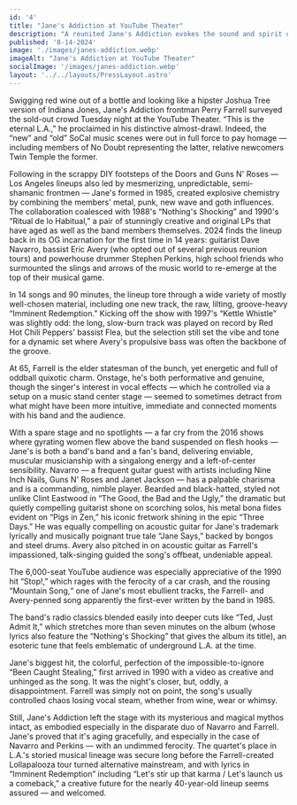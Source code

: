 ```yaml
---
id: '4'
title: "Jane's Addiction at YouTube Theater"
description: "A reunited Jane's Addiction evokes the sound and spirit of 'the eternal L.A.' at YouTube Theater"
published: '8-14-2024'
image: './images/janes-addiction.webp'
imageAlt: "Jane's Addiction at YouTube Theater"
socialImage: '/images/janes-addiction.webp'
layout: '../../layouts/PressLayout.astro'
---
```



<PostHeader image={headerImage} frontmatter={frontmatter} />

Swigging red wine out of a bottle and looking like a hipster Joshua Tree version of Indiana Jones, Jane's Addiction frontman Perry Farrell surveyed the sold-out crowd Tuesday night at the YouTube Theater. “This is the eternal L.A.,” he proclaimed in his distinctive almost-drawl. Indeed, the “new” and “old” SoCal music scenes were out in full force to pay homage — including members of No Doubt representing the latter, relative newcomers Twin Temple the former.

Following in the scrappy DIY footsteps of the Doors and Guns N' Roses — Los Angeles lineups also led by mesmerizing, unpredictable, semi-shamanic frontmen — Jane's formed in 1985, created explosive chemistry by combining the members' metal, punk, new wave and goth influences. The collaboration coalesced with 1988's “Nothing's Shocking” and 1990's “Ritual de lo Habitual,” a pair of stunningly creative and original LPs that have aged as well as the band members themselves. 2024 finds the lineup back in its OG incarnation for the first time in 14 years: guitarist Dave Navarro, bassist Eric Avery (who opted out of several previous reunion tours) and powerhouse drummer Stephen Perkins, high school friends who surmounted the slings and arrows of the music world to re-emerge at the top of their musical game.

In 14 songs and 90 minutes, the lineup tore through a wide variety of mostly well-chosen material, including one new track, the raw, lilting, groove-heavy “Imminent Redemption.” Kicking off the show with 1997's “Kettle Whistle” was slightly odd: the long, slow-burn track was played on record by Red Hot Chili Peppers' bassist Flea, but the selection still set the vibe and tone for a dynamic set where Avery's propulsive bass was often the backbone of the groove.

At 65, Farrell is the elder statesman of the bunch, yet energetic and full of oddball quixotic charm. Onstage, he's both performative and genuine, though the singer's interest in vocal effects — which he controlled via a setup on a music stand center stage — seemed to sometimes detract from what might have been more intuitive, immediate and connected moments with his band and the audience.

With a spare stage and no spotlights — a far cry from the 2016 shows where gyrating women flew above the band suspended on flesh hooks — Jane's is both a band's band and a fan's band, delivering enviable, muscular musicianship with a singalong energy and a left-of-center sensibility. Navarro — a frequent guitar guest with artists including Nine Inch Nails, Guns N' Roses and Janet Jackson — has a palpable charisma and is a commanding, nimble player. Bearded and black-hatted, styled not unlike Clint Eastwood in “The Good, the Bad and the Ugly,” the dramatic but quietly compelling guitarist shone on scorching solos, his metal bona fides evident on “Pigs in Zen,” his iconic fretwork shining in the epic “Three Days.” He was equally compelling on acoustic guitar for Jane's trademark lyrically and musically poignant true tale “Jane Says,” backed by bongos and steel drums. Avery also pitched in on acoustic guitar as Farrell's impassioned, talk-singing guided the song's offbeat, undeniable appeal.

The 6,000-seat YouTube audience was especially appreciative of the 1990 hit “Stop!,” which rages with the ferocity of a car crash, and the rousing “Mountain Song,“ one of Jane's most ebullient tracks, the Farrell- and Avery-penned song apparently the first-ever written by the band in 1985.

The band's radio classics blended easily into deeper cuts like “Ted, Just Admit It,” which stretches more than seven minutes on the album (whose lyrics also feature the “Nothing's Shocking” that gives the album its title), an esoteric tune that feels emblematic of underground L.A. at the time.

Jane's biggest hit, the colorful, perfection of the impossible-to-ignore “Been Caught Stealing,” first arrived in 1990 with a video as creative and unhinged as the song. It was the night's closer, but, oddly, a disappointment. Farrell was simply not on point, the song's usually controlled chaos losing vocal steam, whether from wine, wear or whimsy.

Still, Jane's Addiction left the stage with its mysterious and magical mythos intact, as embodied especially in the disparate duo of Navarro and Farrell. Jane's proved that it's aging gracefully, and especially in the case of Navarro and Perkins — with an undimmed ferocity. The quartet's place in L.A.'s storied musical lineage was secure long before the Farrell-created Lollapalooza tour turned alternative mainstream, and with lyrics in “Imminent Redemption” including “Let's stir up that karma / Let's launch us a comeback,” a creative future for the nearly 40-year-old lineup seems assured — and welcomed.
